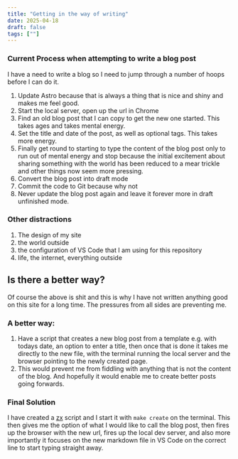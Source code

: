 ```yaml
---
title: "Getting in the way of writing"
date: 2025-04-18
draft: false
tags: [""]
---
```



### Current Process when attempting to write a blog post

I have a need to write a blog so I need to jump through a number of hoops before I can do it.

1. Update Astro because that is always a thing that is nice and shiny and makes me feel good.
2. Start the local server, open up the url in Chrome
3. Find an old blog post that I can copy to get the new one started. This takes ages and takes mental energy.
4. Set the title and date of the post, as well as optional tags. This takes more energy.
5. Finally get round to starting to type the content of the blog post only to run out of mental energy and stop because the initial excitement about sharing something with the world has been reduced to a mear trickle and other things now seem more pressing.
6. Convert the blog post into draft mode
7. Commit the code to Git because why not
8. Never update the blog post again and leave it forever more in draft unfinished mode.

### Other distractions

1. The design of my site
2. the world outside
3. the configuration of VS Code that I am using for this repository
4. life, the internet, everything outside

## Is there a better way?

Of course the above is shit and this is why I have not written anything good on this site for a long time. The pressures from all sides are preventing me.

### A better way:

1. Have a script that creates a new blog post from a template e.g. with todays date, an option to enter a title, then once that is done it takes me directly to the new file, with the terminal running the local server and the browser pointing to the newly created page.
2. This would prevent me from fiddling with anything that is not the content of the blog. And hopefully it would enable me to create better posts going forwards.

### Final Solution

I have created a [zx](https://github.com/google/zx) script and I start it with `make create` on the terminal. This then gives me the option of what I would like to call the blog post, then fires up the browser with the new url, fires up the local dev server, and also more importantly it focuses on the new markdown file in VS Code on the correct line to start typing straight away.

<Code code={importedCode} lang="javascript" title="script.mjs" />
